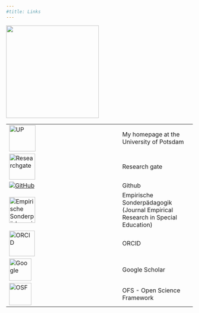 ```yaml
---
#title: Links
---
```


![](images/links.webp){fig-align="center" width="250"}

+-------------------------------------------------------------------------------------------------------------------------+------------------------------------------------------------------------------+
| [![UP](images/up.png){width="71"}](https://www.uni-potsdam.de/en/inklusion/researchmethodsanddiagnostics/wilbert.html)\ | My homepage at the University of Potsdam                                     |
+-------------------------------------------------------------------------------------------------------------------------+------------------------------------------------------------------------------+
| [![Researchgate](images/researchgate_icon.png){width="70"}](https://www.researchgate.net/profile/Juergen_Wilbert2)      | Research gate                                                                |
+-------------------------------------------------------------------------------------------------------------------------+------------------------------------------------------------------------------+
| [![GitHub](images/github.png)](https://github.com/jazznbass)                                                            | Github                                                                       |
+-------------------------------------------------------------------------------------------------------------------------+------------------------------------------------------------------------------+
| [![Empirische Sonderpädagogik](images/esp_icon.png){width="70"}](http://www.psychologie-aktuell.com/index.php?id=255)   | Empirische Sonderpädagogik (Journal Empirical Research in Special Education) |
+-------------------------------------------------------------------------------------------------------------------------+------------------------------------------------------------------------------+
| [![ORCID](images/ORCID_iD.svg.png){width="69"}](https://orcid.org/0000-0002-8392-2873)                                  | ORCID                                                                        |
+-------------------------------------------------------------------------------------------------------------------------+------------------------------------------------------------------------------+
| [![Google](images/google_scholar.png){width="60"}](https://scholar.google.de/citations?user=RF7Siq4AAAAJ&hl=en)         | Google Scholar                                                               |
+-------------------------------------------------------------------------------------------------------------------------+------------------------------------------------------------------------------+
| [![OSF](images/osf.png){width="60"}](https://osf.io/q7gme/)                                                             | OFS - Open Science Framework                                                 |
+-------------------------------------------------------------------------------------------------------------------------+------------------------------------------------------------------------------+
